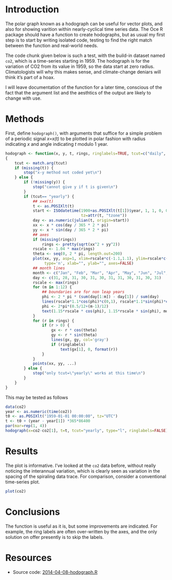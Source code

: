 # Introduction

The polar graph known as a hodograph can be useful for vector plots, and also for showing varition within nearly-cyclical time series data.  The Oce R package should have a function to create hodographs, but as usual my first step is to start by writing isolated code, testing to find the right match between the function and real-world needs.

The code chunk given below is such a test, with the build-in dataset named ``co2``, which is a time-series starting in 1959.  The hodograph is for the variation of CO2 from its value in 1959, so the data start at zero radius.  Climatologists will why this makes sense, and climate-change deniars will think it's part of a hoax.

I will leave documentation of the function for a later time, conscious of the fact that the argument list and the aesthtics of the output are likely to change with use.


# Methods

First, define ``hodograph()``, with arguments that suffice for a simple problem of a periodic signal *x=x(t)* to be plotted in polar fashion with radius indicating *x* and angle indicating *t* modulo 1 year.

```r
hodograph <- function(x, y, t, rings, ringlabels=TRUE, tcut=c("daily", "yearly"), ...)
{
    tcut <- match.arg(tcut)
    if (missing(t)) {
        stop("x-y method not coded yet\n")
    } else {
        if (!missing(y)) {
            stop("cannot give y if t is given\n")
        }
        if (tcut== "yearly") {
            ## x=x(t)
            t <- as.POSIXlt(t)
            start <- ISOdatetime(1900+as.POSIXlt(t[1])$year, 1, 1, 0, 0, 0,
                                 tz=attr(t, "tzone"))
            day <- as.numeric(julian(t, origin=start))
            xx <- x * cos(day / 365 * 2 * pi)
            yy <- x * sin(day / 365 * 2 * pi)
            ## axes
            if (missing(rings))
                rings <- pretty(sqrt(xx^2 + yy^2))
            rscale <- 1.04 * max(rings)
            theta <- seq(0, 2 * pi, length.out=200)
            plot(xx, yy, asp=1, xlim=rscale*c(-1.1,1.1), ylim=rscale*c(-1.1, 1.1),
                 type='n', xlab="", ylab="", axes=FALSE)
            ## month lines
            month <- c("Jan", "Feb", "Mar", "Apr", "May", "Jun", "Jul", "Aug", "Sep", "Oct", "Nov", "Dec")
            day <- c(31, 28, 31, 30, 31, 30, 31, 31, 30, 31, 30, 31)
            rscale <- max(rings)
            for (m in 1:12) {
                ## boundaries are for non leap years
                phi <- 2 * pi * (sum(day[1:m]) - day[1]) / sum(day)
                lines(rscale*1.1*cos(phi)*c(0,1), rscale*1.1*sin(phi)*c(0,1), col='gray')
                phi <- 2*pi*(0.5/12+(m-1)/12)
                text(1.15*rscale * cos(phi), 1.15*rscale * sin(phi), month[m]) 
            }
            for (r in rings) {
                if (r > 0) {
                    gx <- r * cos(theta)
                    gy <- r * sin(theta)
                    lines(gx, gy, col='gray')
                    if (ringlabels)
                        text(gx[1], 0, format(r))
                }
            }
            points(xx, yy, ...)
        } else {
            stop("only tcut=\"yearly\" works at this time\n")
        }
    }
}
```

This may be tested as follows
```r
data(co2)
year <- as.numeric(time(co2))
t0 <- as.POSIXlt("1959-01-01 00:00:00", tz="UTC")
t <- t0 + (year - year[1]) *365*86400
par(mar=rep(1, 4))
hodograph(x=co2-co2[1], t=t, tcut="yearly", type="l", ringlabels=FALSE)
```

# Results

The plot is informative.  I've looked at the ``co2`` data before, without really noticing the interannual variation, which is clearly seen as variation in the spacing of the spiraling data trace.  For comparison, consider a conventional time-series plot.

```r
plot(co2)
```

# Conclusions

The function is useful as it is, but some improvements are indicated.  For example, the ring labels are often over-written by the axes, and the only solution on offer presently is to skip the labels.

# Resources

* Source code: [2014-04-08-hodograph.R](/assets/2014-02-08-hodograph.R)
